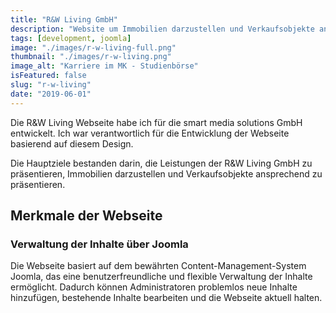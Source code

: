 ---
title: "R&W Living GmbH"
description: "Website um Immobilien darzustellen und Verkaufsobjekte ansprechend zu präsentieren"
tags: [development, joomla]
image: "./images/r-w-living-full.png"
thumbnail: "./images/r-w-living.png"
image_alt: "Karriere im MK - Studienbörse"
isFeatured: false
slug: "r-w-living"
date: "2019-06-01"
---


Die R&W Living Webseite habe ich für die smart media solutions GmbH entwickelt. Ich war verantwortlich für die Entwicklung der Webseite basierend auf diesem Design.

Die Hauptziele bestanden darin, die Leistungen der R&W Living GmbH zu präsentieren, Immobilien darzustellen und Verkaufsobjekte ansprechend zu präsentieren.

<ProjectDetails
  client="smart media solutions GmbH"
  handover="06/2019"
  services="HTML, SCSS, JavaScript, PHP, Joomla, MySQL"
  website="https://rw-living.immo/"
/>

## Merkmale der Webseite

### Verwaltung der Inhalte über Joomla

Die Webseite basiert auf dem bewährten Content-Management-System Joomla, das eine benutzerfreundliche und flexible Verwaltung der Inhalte ermöglicht. Dadurch können Administratoren problemlos neue Inhalte hinzufügen, bestehende Inhalte bearbeiten und die Webseite aktuell halten.
